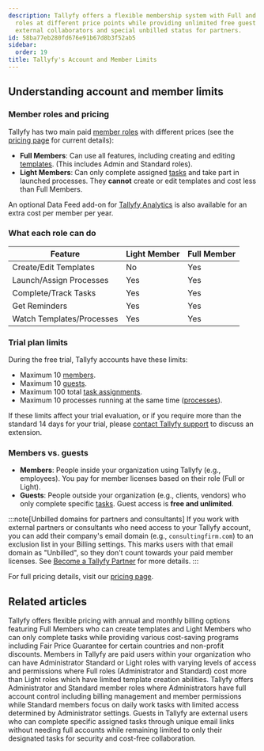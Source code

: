 ```yaml
---
description: Tallyfy offers a flexible membership system with Full and Light member
  roles at different price points while providing unlimited free guest access for
  external collaborators and special unbilled status for partners.
id: 58ba77eb280fd676e91b67d8b3f52ab5
sidebar:
  order: 19
title: Tallyfy's Account and Member Limits
---
```


## Understanding account and member limits

### Member roles and pricing

Tallyfy has two main paid [member roles](/products/pro/documenting/members/) with different prices (see the [pricing page](/products/pro/pricing/) for current details):

*   **Full Members**: Can use all features, including creating and editing [templates](/products/pro/documenting/templates/). (This includes Admin and Standard roles).
*   **Light Members**: Can only complete assigned [tasks](/products/pro/tracking-and-tasks/tasks/) and take part in launched processes. They **cannot** create or edit templates and cost less than Full Members.

An optional Data Feed add-on for [Tallyfy Analytics](/products/pro/integrations/analytics/) is also available for an extra cost per member per year.

### What each role can do

| Feature                     | Light Member | Full Member |
| --------------------------- | ------------ | ----------- |
| Create/Edit Templates       | No           | Yes         |
| Launch/Assign Processes     | Yes          | Yes         |
| Complete/Track Tasks        | Yes          | Yes         |
| Get Reminders               | Yes          | Yes         |
| Watch Templates/Processes   | Yes          | Yes         |

### Trial plan limits

During the free trial, Tallyfy accounts have these limits:

*   Maximum 10 [members](/products/pro/documenting/members/).
*   Maximum 10 [guests](/products/pro/documenting/guests/).
*   Maximum 100 total [task assignments](/products/pro/tracking-and-tasks/tasks/).
*   Maximum 10 processes running at the same time ([processes](/products/pro/tracking-and-tasks/processes/)).

If these limits affect your trial evaluation, or if you require more than the standard 14 days for your trial, please [contact Tallyfy support](/products/pro/miscellaneous/support/how-can-i-contact-tallyfys-support-team/) to discuss an extension.

### Members vs. guests

*   **Members**: People inside your organization using Tallyfy (e.g., employees). You pay for member licenses based on their role (Full or Light).
*   **Guests**: People outside your organization (e.g., clients, vendors) who only complete specific [tasks](/products/pro/tracking-and-tasks/tasks/). Guest access is **free and unlimited**.

:::note[Unbilled domains for partners and consultants]
If you work with external partners or consultants who need access to your Tallyfy account, you can add their company's email domain (e.g., `consultingfirm.com`) to an exclusion list in your Billing settings. This marks users with that email domain as "Unbilled", so they don't count towards your paid member licenses. See [Become a Tallyfy Partner](/products/pro/miscellaneous/how-can-i-become-a-tallyfy-partner/) for more details.
:::

For full pricing details, visit our [pricing page](/products/pro/pricing/).


## Related articles
<CardGrid>
<LinkTitleCard header="<b>Pro > Pricing</b>" href="/products/pro/pricing/" > Tallyfy offers flexible pricing with annual and monthly billing options featuring Full Members who can create templates and Light Members who can only complete tasks while providing various cost-saving programs including Fair Price Guarantee for certain countries and non-profit discounts. </LinkTitleCard>
<LinkTitleCard header="<b>Documenting > Members</b>" href="/products/pro/documenting/members/" > Members in Tallyfy are paid users within your organization who can have Administrator Standard or Light roles with varying levels of access and permissions where Full roles (Administrator and Standard) cost more than Light roles which have limited template creation abilities. </LinkTitleCard>
<LinkTitleCard header="<b>Members > Standard and Admin members</b>" href="/products/pro/documenting/members/standard-admin-members/" > Tallyfy offers Administrator and Standard member roles where Administrators have full account control including billing management and member permissions while Standard members focus on daily work tasks with limited access determined by Administrator settings. </LinkTitleCard>
<LinkTitleCard header="<b>Guests > What is a guest</b>" href="/products/pro/documenting/guests/what-is-a-guest/" > Guests in Tallyfy are external users who can complete specific assigned tasks through unique email links without needing full accounts while remaining limited to only their designated tasks for security and cost-free collaboration. </LinkTitleCard>
</CardGrid>